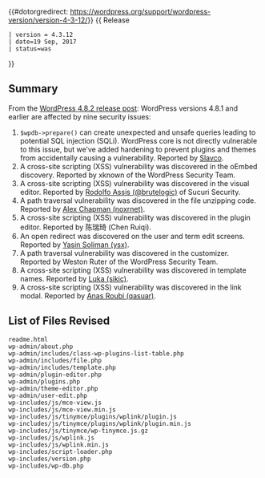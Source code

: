 {{#dotorgredirect: https://wordpress.org/support/wordpress-version/version-4-3-12/}}
{{Languages|
{{en|Version 4.3.12}}
{{ja|Version 4.3.12}}
}}
{{ Release
 | version = 4.3.12
 | date=19 Sep, 2017
 | status=was
}}

== Summary ==

From the [https://wordpress.org/news/2017/09/wordpress-4-8-2-security-and-maintenance-release/ WordPress 4.8.2 release post]: WordPress versions 4.8.1 and earlier are affected by nine security issues:
# <code>$wpdb->prepare()</code> can create unexpected and unsafe queries leading to potential SQL injection (SQLi). WordPress core is not directly vulnerable to this issue, but we’ve added hardening to prevent plugins and themes from accidentally causing a vulnerability. Reported by [https://hackerone.com/slavco Slavco].
# A cross-site scripting (XSS) vulnerability was discovered in the oEmbed discovery. Reported by xknown of the WordPress Security Team.
# A cross-site scripting (XSS) vulnerability was discovered in the visual editor. Reported by [https://twitter.com/brutelogic Rodolfo Assis (@brutelogic)] of Sucuri Security.
# A path traversal vulnerability was discovered in the file unzipping code. Reported by [https://hackerone.com/noxrnet Alex Chapman (noxrnet)].
# A cross-site scripting (XSS) vulnerability was discovered in the plugin editor. Reported by 陈瑞琦 (Chen Ruiqi).
# An open redirect was discovered on the user and term edit screens. Reported by [https://hackerone.com/ysx Yasin Soliman (ysx)].
# A path traversal vulnerability was discovered in the customizer. Reported by Weston Ruter of the WordPress Security Team.
# A cross-site scripting (XSS) vulnerability was discovered in template names. Reported by [https://hackerone.com/sikic Luka (sikic)].
# A cross-site scripting (XSS) vulnerability was discovered in the link modal. Reported by [https://hackerone.com/qasuar Anas Roubi (qasuar)].

== List of Files Revised ==

<pre>
readme.html
wp-admin/about.php
wp-admin/includes/class-wp-plugins-list-table.php
wp-admin/includes/file.php
wp-admin/includes/template.php
wp-admin/plugin-editor.php
wp-admin/plugins.php
wp-admin/theme-editor.php
wp-admin/user-edit.php
wp-includes/js/mce-view.js
wp-includes/js/mce-view.min.js
wp-includes/js/tinymce/plugins/wplink/plugin.js
wp-includes/js/tinymce/plugins/wplink/plugin.min.js
wp-includes/js/tinymce/wp-tinymce.js.gz
wp-includes/js/wplink.js
wp-includes/js/wplink.min.js
wp-includes/script-loader.php
wp-includes/version.php
wp-includes/wp-db.php
</pre>